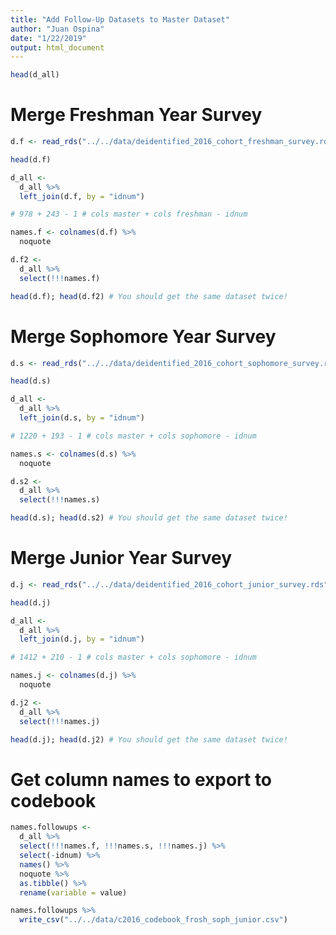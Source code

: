 ```yaml
---
title: "Add Follow-Up Datasets to Master Dataset"
author: "Juan Ospina"
date: "1/22/2019"
output: html_document
---
```


```r
head(d_all)
```

# Merge Freshman Year Survey

```r
d.f <- read_rds("../../data/deidentified_2016_cohort_freshman_survey.rds")
```

```r
head(d.f)
```

```r
d_all <- 
  d_all %>% 
  left_join(d.f, by = "idnum")

# 978 + 243 - 1 # cols master + cols freshman - idnum
```

```r
names.f <- colnames(d.f) %>% 
  noquote

d.f2 <-
  d_all %>% 
  select(!!!names.f)

head(d.f); head(d.f2) # You should get the same dataset twice!
```

# Merge Sophomore Year Survey

```r
d.s <- read_rds("../../data/deidentified_2016_cohort_sophomore_survey.rds")
```

```r
head(d.s)
```

```r
d_all <- 
  d_all %>% 
  left_join(d.s, by = "idnum")

# 1220 + 193 - 1 # cols master + cols sophomore - idnum
```

```r
names.s <- colnames(d.s) %>% 
  noquote

d.s2 <-
  d_all %>% 
  select(!!!names.s)

head(d.s); head(d.s2) # You should get the same dataset twice!
```

# Merge Junior Year Survey

```r
d.j <- read_rds("../../data/deidentified_2016_cohort_junior_survey.rds")
```

```r
head(d.j)
```

```r
d_all <- 
  d_all %>% 
  left_join(d.j, by = "idnum")

# 1412 + 210 - 1 # cols master + cols sophomore - idnum
```

```r
names.j <- colnames(d.j) %>% 
  noquote

d.j2 <-
  d_all %>% 
  select(!!!names.j)

head(d.j); head(d.j2) # You should get the same dataset twice!
```

# Get column names to export to codebook

```r
names.followups <- 
  d_all %>% 
  select(!!!names.f, !!!names.s, !!!names.j) %>% 
  select(-idnum) %>% 
  names() %>% 
  noquote %>% 
  as.tibble() %>% 
  rename(variable = value)

names.followups %>% 
  write_csv("../../data/c2016_codebook_frosh_soph_junior.csv")
```

